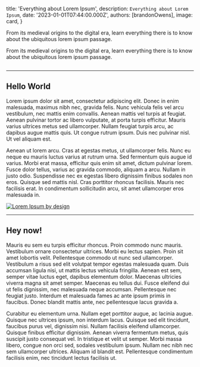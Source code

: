 
  title: 'Everything about Lorem Ipsum',
  description: `Everything about Lorem Ipsum`,
  date: '2023-01-01T07:44:00.000Z',
  authors: [brandonOwens],
  image: card,
}

<!--excerpt-->

From its medieval origins to the digital era, learn everything there is to know about the ubiquitous lorem ipsum passage.

<!--/excerpt-->

From its medieval origins to the digital era, learn everything there is to know about the ubiquitous lorem ipsum passage.

<div className="my-8">
  <a href="https://demo.elegantframework.com">
    <img src={codeStructure.src} alt=""/>
  </a>
</div>

---

## Hello World

Lorem ipsum dolor sit amet, consectetur adipiscing elit. Donec in enim malesuada, maximus nibh nec, gravida felis. Nunc vehicula felis vel arcu vestibulum, nec mattis enim convallis. Aenean mattis vel turpis at feugiat. Aenean pulvinar tortor ac libero vulputate, at porta turpis efficitur. Mauris varius ultrices metus sed ullamcorper. Nullam feugiat turpis arcu, ac dapibus augue mattis quis. Ut congue rutrum ipsum. Duis nec pulvinar nisl. Ut vel aliquam est.

Aenean ut lorem arcu. Cras at egestas metus, ut ullamcorper felis. Nunc eu neque eu mauris luctus varius at rutrum urna. Sed fermentum quis augue id varius. Morbi erat massa, efficitur quis enim sit amet, dictum pulvinar lorem. Fusce dolor tellus, varius ac gravida commodo, aliquam a arcu. Nullam in justo odio. Suspendisse nec ex egestas libero dignissim finibus sodales non eros. Quisque sed mattis nisl. Cras porttitor rhoncus facilisis. Mauris nec facilisis erat. In condimentum sollicitudin arcu, sit amet ullamcorper eros malesuada in.

<div className="my-8">
  <a href="https://demo.elegantframework.com">
    <img src={pocketPreview.src} alt="Lorem Ipsum by design"/>
  </a>
</div>

---

## Hey now!

Mauris eu sem eu turpis efficitur rhoncus. Proin commodo nunc mauris. Vestibulum ornare consectetur ultrices. Morbi eu lectus sapien. Proin sit amet lobortis velit. Pellentesque commodo ut nunc sed ullamcorper. Vestibulum a risus sed elit volutpat tempor egestas malesuada quam. Duis accumsan ligula nisi, ut mattis lectus vehicula fringilla. Aenean est sem, semper vitae luctus eget, dapibus elementum dolor. Maecenas ultricies viverra magna sit amet semper. Maecenas eu tellus dui. Fusce eleifend dui ut felis dignissim, nec malesuada neque accumsan. Pellentesque nec feugiat justo. Interdum et malesuada fames ac ante ipsum primis in faucibus. Donec blandit mattis ante, nec pellentesque lacus gravida a.

Curabitur eu elementum urna. Nullam eget porttitor augue, ac lacinia augue. Quisque nec ultrices ipsum, non interdum lacus. Quisque sed elit tincidunt, faucibus purus vel, dignissim nisi. Nullam facilisis eleifend ullamcorper. Quisque finibus efficitur dignissim. Aenean viverra fermentum metus, quis suscipit justo consequat vel. In tristique et velit ut semper. Morbi massa libero, congue non orci sed, sodales vestibulum ipsum. Nullam nec nibh nec sem ullamcorper ultrices. Aliquam id blandit est. Pellentesque condimentum facilisis enim, nec tincidunt lectus facilisis ut.
